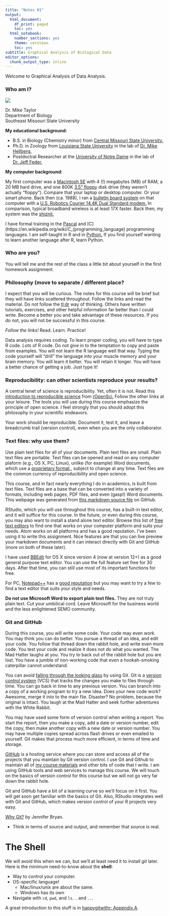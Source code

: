 ```yaml
---
title: "Notes 01"
output:
  html_document:
    df_print: paged
    toc: yes
  html_notebook:
    number_sections: yes
    theme: cerulean
    toc: yes
subtitle: Graphical Analysis of Biological Data
editor_options:
  chunk_output_type: inline
---
```


Welcome to Graphical Analysis of Data Analysis.

### Who am I?

![](../img/mike_taylor.jpg)

Dr. Mike Taylor   
Department of Biology   
Southeast Missouri State University

**My educational background:**

- B.S. in Biology (Chemistry minor) from [Central Missouri State University.](https://www.ucmo.edu/index.php)
- Ph.D. in Zoology from [Louisiana State University](https://www.lsu.edu/science/biosci/) in the lab of [Dr. Mike Hellberg.](https://sites01.lsu.edu/faculty/mhellbe/)
- Postdoctral Researcher at the [University of Notre Dame](https://science.nd.edu/departments/biological-sciences/) in the lab of [Dr. Jeff Feder.](https://federlab.nd.edu)

**My computer background:**

My first computer was a [Macintosh SE](https://en.wikipedia.org/wiki/Macintosh_SE) with 4 (!) megabytes (MB) of RAM, a 20 MB hard drive, and one 800K [3.5" floppy](https://en.wikipedia.org/wiki/Floppy_disk#/media/File:Floppy_disk_2009_G1.jpg) disk drive (they weren't actually "floppy"). Compare that your laptop or desktop computer. Or your smart phone. Back then (ca. 1988), I ran a [bulletin board system](https://en.wikipedia.org/wiki/Bulletin_board_system) on that computer with a [U.S. Robotics Courier 14.4K Dual Standard  modem.](https://commons.wikimedia.org/wiki/File:Modem_US_Robotics_Courier_Dual_Standard.jpg) In comparison, typical broadband wireless is at least 17X faster. Back then, my system was the [shiznit.](https://www.urbandictionary.com/define.php?term=shiznit)

I have formal training in the [Pascal](https://en.wikipedia.org/wiki/Pascal_(programming_language)) and [C](https://en.wikipedia.org/wiki/C_(programming_language) programming languages. I am self-taught in R and in [Python.](https://www.python.org) If you find yourself wanting to learn another language after R, learn Python.


### Who are you?

You will tell me and the rest of the class a little bit about yourself in the first homework assignment.

### Philosophy (move to separate / different place?

I expect that you will be curious. The notes for this course will be brief but they will have links scattered throughout. Follow the links and read the material. Do not follow the [tl;dr](https://www.urbandictionary.com/define.php?term=tl%3Bdr) way of thinking. Others have written tutorials, exercises, and other helpful information far better than I could write. Become a better you and take advantage of these resources. If you do not, you will not be successful in this course.

*Follow the links!* Read. Learn. Practice!

Data analysis requires coding. To learn proper coding, you will have to type R code. *Lots* of R code. Do not give in to the temptation to copy and paste from examples. You will not learn the R language well that way. Typing the code yourself will "drill" the language into your muscle memory and your brain memory. You will learn it better. You will retain it longer. You will have a better chance of getting a job. Just type it!

### Reproducibility: can other scientists reproduce your results?

A central tenet of science is reproducibility. Yet, often it is not. Read this [introduction to reproducible science](http://ropensci.github.io/reproducibility-guide/sections/introduction/) from [rOpenSci.](https://ropensci.org) Follow the other links at your leisure. The tools you will use during this course emphasize the principle of open science. I feel strongly that you should adopt this philosophy in your scientific endeavors.

Your work should be reproducible. Document it, test it, and leave a breadcrumb trail (version control), even when you are the only collaborator.

### Text files: why use them?

Use plain text files for all of your documents. Plain text files are small. Plain text files are portable. Text files can be opened and read on any computer plaform (e.g., OS X, PC, Linux), unlike (for example) Word documents, which use a [proprietary format,](http://opendatahandbook.org/glossary/en/terms/proprietary/), subject to change at any time. Text files are the common currency of reproducibility and open science.

This course, and in fact nearly everything I do in academics, is built from text files. Text files are a base that can be converted into a variety of formats, including web pages, PDF files, and even (gasp!) Word documents. This webpage was generated from [this markdown source file](https://raw.githubusercontent.com/SEMO-GABD/semoClassroom/master/notes/cm001.Rmd) on GitHub.



RStudio, which you will use throughout this course, has a built-in text editor, and it will suffice for this course. In the future, or even during this course, you may also want to install a stand alone text editor. Browse this list of [free text editors](https://www.keycdn.com/blog/best-text-editors) to find one that works on your computer platform and suits your needs. Atom works on all platforms and has a good reputation. I've been using it to write this assignment. Nice features are that you can live preview your markdown documents and it can interact directly with Git and GitHub (more on both of these later).

I have used [BBEdit](https://www.barebones.com/products/bbedit/) for OS X since version 4 (now at version 12+) as a good general purpose text editor. You can use the full feature set free for 30 days. After that time, you can still use most of its important functions for free.

For PC, [Notepad++](https://notepad-plus-plus.org) has a [good reputation](https://www.lifewire.com/best-free-text-editors-4155819) but you may want to try a few to find a text editor that suits your style and needs.

**Do not use Microsoft Word to export plain text files.** They are not truly plain text. Cut your umbilical cord. Leave Microsoft for the business world and the less enlightened SEMO community.

### Git and GitHub

During this course, you will write some code. Your code may even work. You may think you can do better. You pursue a thread of an idea, and edit your code. You follow that thread down the rabbit hole, and write even more code. You test your code and realize it does not do what you wanted. The Mad Hatter laughs at you. You try to back out of the rabbit hole but you are lost. You have a jumble of non-working code that even a hookah-smoking caterpillar cannot understand.

You can avoid [falling through the looking glass](https://en.wikipedia.org/wiki/Alice%27s_Adventures_in_Wonderland) by using Git. Git is a [version control system](https://git-scm.com/book/en/v2/Getting-Started-About-Version-Control) (VCS) that tracks the changes you make to files through time. You can go back in time to any previous version. You can branch into a copy of a working program to try a new idea. Does your new code work? Awesome, merge it into to the main file. Disaster? No problem, because the original is intact. You laugh at the Mad Hatter and seek further adventures with the White Rabbit.

You may have used some form of version control when writing a report. You start the report, then you make a copy, add a date or version number, edit the copy, then make another copy with a new date or version number. You may have multiple copies spread across flash drives or even emailed to yourself.  Git makes that process much more efficient, in terms of time and storage.

[GitHub](https://github.com/) is a hosting service where you can store and access all of the projects that you maintain by Git version control. I use Git and Github to maintain all of [my course materials](https://github.com/mtaylor-semo) and other bits of code that I write. I am using GitHub tools and web services to manage this course. We will touch on the basics of version control for this course but we will not go very far down the rabbit hole.

Git and GitHub have a bit of a learning curve so we'll focus on it first. You will get soon get familiar with the basics of Git. Also, RStudio integrates well with Git and GitHub, which makes version control of your R projects very easy.

[Why Git?](https://peerj.com/preprints/3159/) by Jennifer Bryan.



- Think in terms of source and output, and remember that source is real.


# The Shell

We will avoid this when we can, but we'll at least need it to install _git_ later. Here is the minimum need-to-know about the __shell__:

- Way to control your computer.
- OS-specific language!
    - Mac/linux/unix are about the same.
    - Windows has its own
- Navigate with `cd`, `pwd`, and `ls`. `.` and `..`.

A great introduction to this stuff is in [happygitwithr: Appendix A](http://happygitwithr.com/shell.html).


